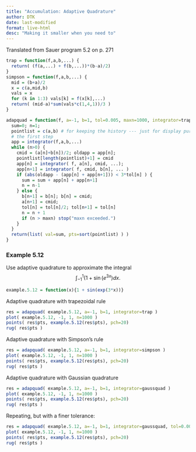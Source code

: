 ```yaml
---
title: "Accumulation: Adaptive Quadrature"
author: DTK
date: last-modified
format: live-html
desc: "Making it smaller when you need to"
---
```


Translated from Sauer program 5.2 on p. 271
```r
trap = function(f,a,b,...) {
  return( (f(a,...) + f(b,...))*(b-a)/2)
}
simpson = function(f,a,b,...) {
  mid = (b+a)/2
  x = c(a,mid,b)
  vals = x
  for (k in 1:3) vals[k] = f(x[k],...)
  return( (mid-a)*sum(vals*c(1,4,1))/3 )
}

adapquad = function(f, a=-1, b=1, tol=0.005, maxn=1000, integrator=trap, ...){
  sum=0; n=1;
  pointlist = c(a,b) # for keeping the history --- just for display purposes
  # the first step
  app = integrator(f,a,b,...)
  while (n>0) {
    cmid = (a[n]+b[n])/2; oldapp = app[n];
    pointlist[length(pointlist)+1] = cmid
    app[n] = integrator( f, a[n], cmid, ...);
    app[n+1] = integrator( f, cmid, b[n], ... )
    if (abs(oldapp - (app[n] + app[n+1])) < 3*tol[n] ) {
      sum = sum + app[n] + app[n+1]
      n = n-1
    } else {
      b[n+1] = b[n]; b[n] = cmid;
      a[n+1] = cmid;
      tol[n] = tol[n]/2; tol[n+1] = tol[n]
      n = n + 1
      if (n > maxn) stop("maxn exceeded.")
    }
  }
  return(list( val=sum, pts=sort(pointlist) ) )
}
```

### Example 5.12

Use adaptive quadrature to approximate the integral
$$ \int_{-1}^1 (1 + \sin( e^{3x} ) dx . $$

```r
example.5.12 = function(x){1 + sin(exp(3*x))}
```

Adaptive quadrature with trapezoidal rule

```r
res = adapquad( example.5.12, a=-1, b=1, integrator=trap )
plot( example.5.12, -1, 1, n=1000 )
points( res$pts, example.5.12(res$pts), pch=20)
rug( res$pts )
```

Adaptive quadrature with Simpson's rule

```r
res = adapquad( example.5.12, a=-1, b=1, integrator=simpson )
plot( example.5.12, -1, 1, n=1000 )
points( res$pts, example.5.12(res$pts), pch=20)
rug( res$pts )
```

Adaptive quadrature with Gaussian quadrature

```r
res = adapquad( example.5.12, a=-1, b=1, integrator=gaussquad )
plot( example.5.12, -1, 1, n=1000 )
points( res$pts, example.5.12(res$pts), pch=20)
rug( res$pts )
```

Repeating, but with a finer tolerance:

```r
res = adapquad( example.5.12, a=-1, b=1, integrator=gaussquad, tol=0.000001 )
plot( example.5.12, -1, 1, n=1000 )
points( res$pts, example.5.12(res$pts), pch=20)
rug( res$pts )
```


